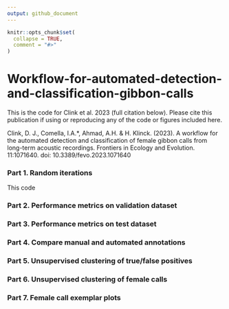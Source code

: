 ```yaml
---
output: github_document
---
```


<!-- README.md is generated from README.Rmd. Please edit that file -->

```r
knitr::opts_chunk$set(
  collapse = TRUE,
  comment = "#>"
)
```

# Workflow-for-automated-detection-and-classification-gibbon-calls

This is the code for Clink et al. 2023 (full citation below). Please cite this publication if using or reproducing any of the code or figures included here.


Clink, D. J., Comella, I.A.*, Ahmad, A.H. & H. Klinck. (2023). A workflow for the automated detection and classification of female gibbon calls from long-term acoustic recordings. Frontiers in Ecology and Evolution. 11:1071640. doi: 10.3389/fevo.2023.1071640

### Part 1. Random iterations
This code 

### Part 2. Performance metrics on validation dataset

### Part 3. Performance metrics on test dataset

### Part 4. Compare manual and automated annotations

### Part 5. Unsupervised clustering of true/false positives

### Part 6. Unsupervised clustering of female calls

### Part 7. Female call exemplar plots




```r

```


